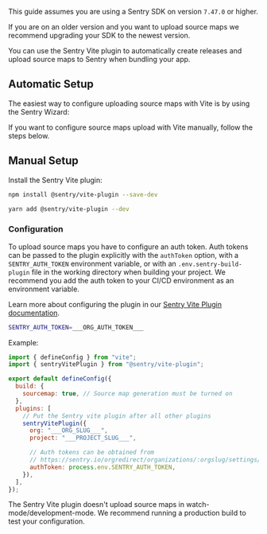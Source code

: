<Note>

This guide assumes you are using a Sentry SDK on version `7.47.0` or higher.

If you are on an older version and you want to upload source maps we recommend upgrading your SDK to the newest version.

</Note>

You can use the Sentry Vite plugin to automatically create releases and upload source maps to Sentry when bundling your app.

## Automatic Setup

The easiest way to configure uploading source maps with Vite is by using the Sentry Wizard:

<Include name="sourcemaps-wizard-instructions.mdx" />

If you want to configure source maps upload with Vite manually, follow the steps below.

## Manual Setup

Install the Sentry Vite plugin:

```bash {tabTitle:npm}
npm install @sentry/vite-plugin --save-dev
```

```bash {tabTitle:Yarn}
yarn add @sentry/vite-plugin --dev
```

### Configuration


To upload source maps you have to configure an auth token.
Auth tokens can be passed to the plugin explicitly with the `authToken` option, with a `SENTRY_AUTH_TOKEN` environment variable, or with an `.env.sentry-build-plugin` file in the working directory when building your project.
We recommend you add the auth token to your CI/CD environment as an environment variable.

Learn more about configuring the plugin in our [Sentry Vite Plugin documentation](https://www.npmjs.com/package/@sentry/vite-plugin).

<OrgAuthTokenNote />

```bash {filename:.env.sentry-build-plugin}
SENTRY_AUTH_TOKEN=___ORG_AUTH_TOKEN___
```

Example:

<SignInNote />

```javascript {filename:vite.config.js}
import { defineConfig } from "vite";
import { sentryVitePlugin } from "@sentry/vite-plugin";

export default defineConfig({
  build: {
    sourcemap: true, // Source map generation must be turned on
  },
  plugins: [
    // Put the Sentry vite plugin after all other plugins
    sentryVitePlugin({
      org: "___ORG_SLUG___",
      project: "___PROJECT_SLUG___",

      // Auth tokens can be obtained from
      // https://sentry.io/orgredirect/organizations/:orgslug/settings/auth-tokens/
      authToken: process.env.SENTRY_AUTH_TOKEN,
    }),
  ],
});
```

<Note>

The Sentry Vite plugin doesn't upload source maps in watch-mode/development-mode.
We recommend running a production build to test your configuration.

</Note>
